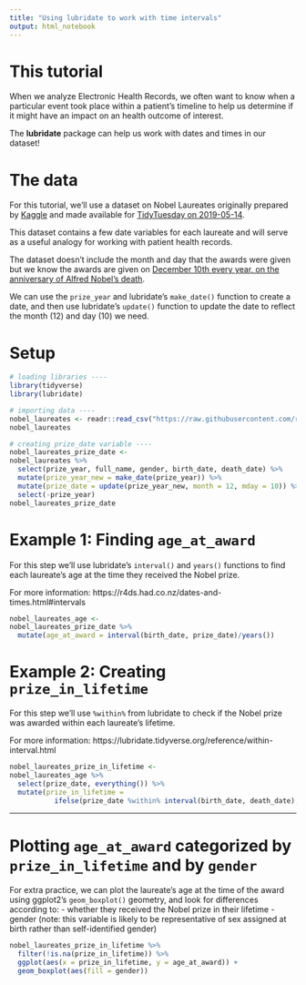 ```yaml
---
title: "Using lubridate to work with time intervals"
output: html_notebook
---
```


# This tutorial
When we analyze Electronic Health Records, we often want to know when a particular event took place within a patient's timeline to help us determine if it might have an impact on an health outcome of interest. 

The **lubridate** package can help us work with dates and times in our dataset!

# The data
For this tutorial, we'll use a dataset on Nobel Laureates originally prepared by [Kaggle](https://www.kaggle.com/nobelfoundation/nobel-laureates#archive.csv) and made available for [TidyTuesday on 2019-05-14](https://github.com/rfordatascience/tidytuesday/blob/3040e14f3b4934e6fc621f57d78324b53e549086/data/2019/2019-05-14/readme.md).

This dataset contains a few date variables for each laureate and will serve as a useful analogy for working with patient health records.

The dataset doesn't include the month and day that the awards were given but we know the awards are given on [December 10th every year, on the anniversary of Alfred Nobel's death](https://www.nobelprize.org/nobel-prize-award-ceremonies/).

We can use the `prize_year` and lubridate's `make_date()` function to create a date, and then use lubridate's `update()` function to update the date to reflect the month (12) and day (10) we need.

# Setup
```r
# loading libraries ----
library(tidyverse)
library(lubridate)

# importing data ----
nobel_laureates <- readr::read_csv("https://raw.githubusercontent.com/rfordatascience/tidytuesday/master/data/2019/2019-05-14/nobel_winners.csv")
nobel_laureates

# creating prize_date variable ----
nobel_laureates_prize_date <-
nobel_laureates %>%
  select(prize_year, full_name, gender, birth_date, death_date) %>%
  mutate(prize_year_new = make_date(prize_year)) %>%
  mutate(prize_date = update(prize_year_new, month = 12, mday = 10)) %>%
  select(-prize_year)
nobel_laureates_prize_date
```

# Example 1: Finding `age_at_award`

For this step we'll use lubridate's `interval()` and `years()` functions to find each laureate's age at the time they received the Nobel prize.

For more information: https://r4ds.had.co.nz/dates-and-times.html#intervals

```r
nobel_laureates_age <-
nobel_laureates_prize_date %>%
  mutate(age_at_award = interval(birth_date, prize_date)/years())
```

# Example 2: Creating `prize_in_lifetime`

For this step we'll use `%within%` from lubridate to check if the Nobel prize was awarded within each laureate's lifetime.

For more information: https://lubridate.tidyverse.org/reference/within-interval.html

```r
nobel_laureates_prize_in_lifetime <-
nobel_laureates_age %>%
  select(prize_date, everything()) %>%
  mutate(prize_in_lifetime = 
           ifelse(prize_date %within% interval(birth_date, death_date), "yes", "no")) 
```

----

# Plotting `age_at_award` categorized by `prize_in_lifetime` and by `gender`

For extra practice, we can plot the laureate's age at the time of the award using ggplot2's `geom_boxplot()` geometry, and look for differences according to:
- whether they received the Nobel prize in their lifetime
- gender (note: this variable is likely to be representative of sex assigned at birth rather than self-identified gender)

```r
nobel_laureates_prize_in_lifetime %>%
  filter(!is.na(prize_in_lifetime)) %>%
  ggplot(aes(x = prize_in_lifetime, y = age_at_award)) + 
  geom_boxplot(aes(fill = gender))
```

